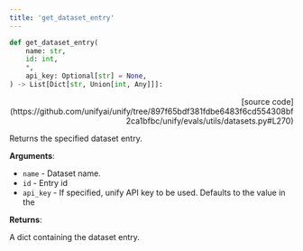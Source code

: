 ```yaml
---
title: 'get_dataset_entry'
---
```


```python
def get_dataset_entry(
    name: str,
    id: int,
    *,
    api_key: Optional[str] = None,
) -> List[Dict[str, Union[int, Any]]]:
```

<p align="right">[source code](https://github.com/unifyai/unify/tree/897f65bdf381fdbe6483f6cd554308bf2ca1bfbc/unify/evals/utils/datasets.py#L270)</p>

Returns the specified dataset entry.

**Arguments**:

- `name` - Dataset name.
- `id` - Entry id
- `api_key` - If specified, unify API key to be used. Defaults to the value in the



**Returns**:

A dict containing the dataset entry.